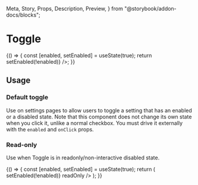   Meta,
  Story,
  Props,
  Description,
  Preview,
} from "@storybook/addon-docs/blocks";

<Meta title="Components | Actions / Toggle" component={Toggle} />

# Toggle

<Description of={Toggle} />

<Preview withToolbar>
  <Story name="Example">
    {() => {
      const [enabled, setEnabled] = useState(true);
      return <Toggle enabled={enabled} onClick={() => setEnabled(!enabled)} />;
    }}
  </Story>
</Preview>

<Props of={Toggle} />

## Usage

### Default toggle

Use on settings pages to allow users to toggle a setting that has an enabled or a disabled
state. Note that this component does not change its own state when you click it, unlike a
normal checkbox. You must drive it externally with the `enabled` and `onClick` props.

### Read-only

Use when Toggle is in readonly/non-interactive disabled state.

<Preview>
  <Story name="Disabled">
    {() => {
      const [enabled, setEnabled] = useState(true);
      return (
        <Toggle
          enabled={enabled}
          onClick={() => setEnabled(!enabled)}
          readOnly
        />
      );
    }}
  </Story>
</Preview>
